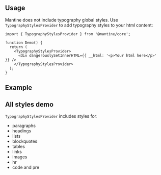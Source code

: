 

## Usage

Mantine does not include typography global styles.
Use `TypographyStylesProvider` to add typography styles to your html content:

```tsx
import { TypographyStylesProvider } from '@mantine/core';

function Demo() {
  return (
    <TypographyStylesProvider>
      <div dangerouslySetInnerHTML={{ __html: '<p>Your html here</p>' }} />
    </TypographyStylesProvider>
  );
}
```

## Example

<Demo data={TypographyStylesProviderDemos.usage} />

## All styles demo

`TypographyStylesProvider` includes styles for:

- paragraphs
- headings
- lists
- blockquotes
- tables
- links
- images
- hr
- code and pre

<Demo data={TypographyStylesProviderDemos.all} />
